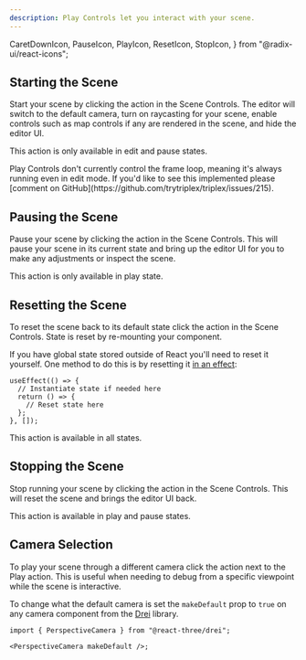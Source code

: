 ```yaml
---
description: Play Controls let you interact with your scene.
---
```


  CaretDownIcon,
  PauseIcon,
  PlayIcon,
  ResetIcon,
  StopIcon,
} from "@radix-ui/react-icons";

## Starting the Scene

Start your scene by clicking the <ActionLink icon={PlayIcon} href="/docs/building-your-scene/learn-the-ui/scene#play-scene" name="Play" /> action in the Scene Controls. The editor will switch to the default camera, turn on raycasting for your scene, enable controls such as map controls if any are rendered in the scene, and hide the editor UI.

This action is only available in edit and pause states.

<KnowledgeCallout>
  Play Controls don't currently control the frame loop, meaning it's always
  running even in edit mode. If you'd like to see this implemented please
  [comment on GitHub](https://github.com/trytriplex/triplex/issues/215).
</KnowledgeCallout>

## Pausing the Scene

Pause your scene by clicking the <ActionLink icon={PauseIcon} href="/docs/building-your-scene/learn-the-ui/scene#pause-scene" name="Pause" /> action in the Scene Controls. This will pause your scene in its current state and bring up the editor UI for you to make any adjustments or inspect the scene.

This action is only available in play state.

## Resetting the Scene

To reset the scene back to its default state click the <ActionLink icon={ResetIcon} href="/docs/building-your-scene/learn-the-ui/scene#reset-scene" name="Reset" /> action in the Scene Controls. State is reset by re-mounting your component.

If you have global state stored outside of React you'll need to reset it yourself. One method to do this is by resetting it [in an effect](https://react.dev/reference/react/useEffect):

```tsx
useEffect(() => {
  // Instantiate state if needed here
  return () => {
    // Reset state here
  };
}, []);
```

This action is available in all states.

## Stopping the Scene

Stop running your scene by clicking the <ActionLink icon={StopIcon} href="/docs/building-your-scene/learn-the-ui/scene#stop-scene" name="Stop" /> action in the Scene Controls. This will reset the scene and brings the editor UI back.

This action is available in play and pause states.

## Camera Selection

To play your scene through a different camera click the <ActionLink icon={CaretDownIcon} href="/docs/building-your-scene/learn-the-ui/scene#play-options" name="Play Options" /> action next to the Play action. This is useful when needing to debug from a specific viewpoint while the scene is interactive.

To change what the default camera is set the `makeDefault` prop to `true` on any camera component from the [Drei](https://github.com/pmndrs/drei) library.

```tsx /makeDefault/
import { PerspectiveCamera } from "@react-three/drei";

<PerspectiveCamera makeDefault />;
```
